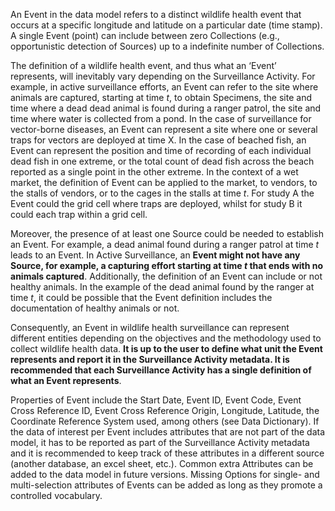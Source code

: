 <!-- # Event {.unnumbered} -->

An Event in the data model refers to a distinct wildlife health event that occurs at a specific longitude and latitude on a particular date (time stamp). A single Event (point) can include between zero Collections (e.g., opportunistic detection of Sources) up to a indefinite number of Collections.

The definition of a wildlife health event, and thus what an 'Event' represents, will inevitably vary depending on the Surveillance Activity. For example, in active surveillance efforts, an Event can refer to the site where animals are captured, starting at time *t*, to obtain Specimens, the site and time where a dead dead animal is found during a ranger patrol, the site and time where water is collected from a pond. In the case of surveillance for vector-borne diseases, an Event can represent a site where one or several traps for vectors are deployed at time X. In the case of beached fish, an Event can represent the position and time of recording of each individual dead fish in one extreme, or the total count of dead fish across the beach reported as a single point in the other extreme. In the context of a wet market, the definition of Event can be applied to the market, to vendors, to the stalls of vendors, or to the cages in the stalls at time *t*. For study A the Event could the grid cell where traps are deployed, whilst for study B it could each trap within a grid cell. 

Moreover, the presence of at least one Source could be needed to establish an Event. For example, a dead animal found during a ranger patrol at time *t* leads to an Event. In Active Surveillance, an **Event might not have any Source, for example, a capturing effort starting at time *t* that ends with no animals captured**. Additionally, the definition of an Event can include or not healthy animals. In the example of the dead animal found by the ranger at time *t*, it could be possible that the Event definition includes the documentation of healthy animals or not.

Consequently, an Event in wildlife health surveillance can represent different entities depending on the objectives and the methodology used to collect wildlife health data. **It is up to the user to define what unit the Event represents and report it in the Surveillance Activity metadata. It is recommended that each Surveillance Activity has a single definition of what an Event represents**. 

Properties of Event include the Start Date, Event ID, Event Code, Event Cross Reference ID, Event Cross Reference Origin, Longitude, Latitude, the Coordinate Reference System used, among others (see Data Dictionary). If the data of interest per Event includes attributes that are not part of the data model, it has to be reported as part of the Surveillance Activity metadata and it is recommended to keep track of these attributes in a different source (another database, an excel sheet, etc.). Common extra Attributes can be added to the data model in future versions. Missing Options for single- and multi-selection attributes of Events can be added as long as they promote a controlled vocabulary.
